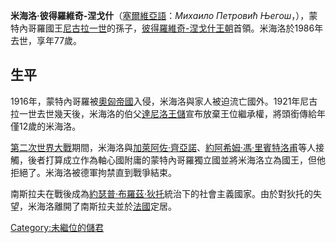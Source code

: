 {{BLP unsourced|time=2020-08-20T12:45:00+00:00}}
{{Infobox royalty
| name        = 米海洛·彼得羅維奇-涅戈什
| image       = Mihailo Petrovich Negosh.jpg
| succession  = 蒙特內哥羅王室首領
| reign       = 1921年3月7日 — 1986年3月24日
| reign-type  = 在位
| predecessor = [[達尼洛王儲|達尼洛]]
| successor   = [[尼古拉_(蒙特內哥羅王儲)|尼古拉]]
| birth_date  = {{birth date|df=y|1908|9|14}}
| birth_place = [[黑山公國|蒙特內哥羅親王國]][[波德戈里察|波德里查]]
| death_date  = {{death date and age|df=y|1986|3|24|1908|9|14}}
| death_place = [[法國|法國]][[巴黎|巴黎]]
| spouse      = 吉娜維夫·普里讓
| issue       = [[尼古拉·彼得羅維奇-涅戈什|尼古拉·彼得羅維奇-涅戈什]]
| house       = [[彼得羅維奇-涅戈什王朝|彼得羅維奇-涅戈什王朝]]
| father      = [[蒙特內哥羅的米爾科|蒙特內哥羅的米爾科]]
| mother      = 娜塔莉亞·康斯坦丁諾維奇
}}

'''米海洛·彼得羅維奇-涅戈什'''（[[塞爾維亞語|塞爾維亞語]]：''Михаило Петровић Његош''，{{bd|1908年|9月14日|1986年|3月24日}}），蒙特內哥羅國王[[尼古拉一世_(蒙特內哥羅)|尼古拉一世]]的孫子，[[彼得羅維奇-涅戈什王朝|彼得羅維奇-涅戈什王朝]]首領。米海洛於1986年去世，享年77歲。

== 生平 ==
1916年，蒙特內哥羅被[[奧匈帝國|奧匈帝國]]入侵，米海洛與家人被迫流亡國外。1921年尼古拉一世去世幾天後，米海洛的伯父[[達尼洛王儲|達尼洛王儲]]宣布放棄王位繼承權，將頭銜傳給年僅12歲的米海洛。

[[第二次世界大戰|第二次世界大戰]]期間，米海洛與[[加萊阿佐·齊亞諾|加萊阿佐·齊亞諾]]、[[約阿希姆·馮·里賓特洛甫|約阿希姆·馮·里賓特洛甫]]等人接觸，後者打算成立作為軸心國附庸的蒙特內哥羅獨立國並將米海洛立為國王，但他拒絕了。米海洛被德軍拘禁直到戰爭結束。

南斯拉夫在戰後成為[[約瑟普·布羅茲·狄托|約瑟普·布羅茲·狄托]]統治下的社會主義國家。由於對狄托的失望，米海洛離開了南斯拉夫並於[[法國|法國]]定居。



[[Category:未繼位的儲君|Category:未繼位的儲君]]